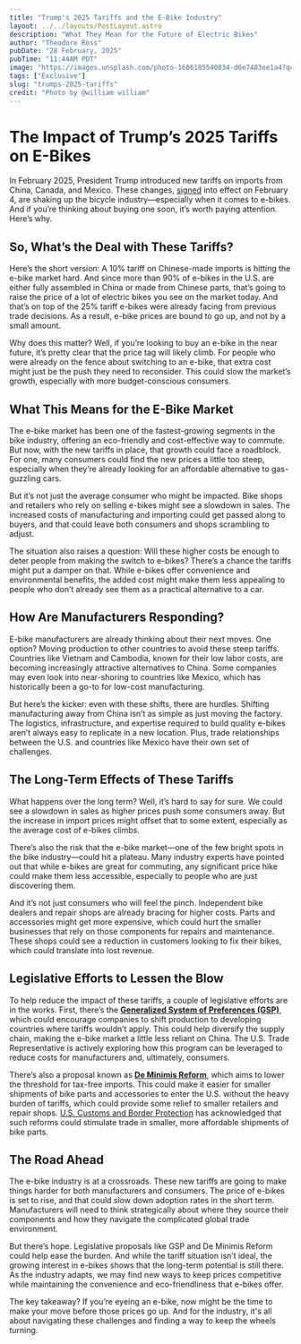 ```yaml
---
title: "Trump's 2025 Tariffs and the E-Bike Industry"
layout: ../../layouts/PostLayout.astro
description: "What They Mean for the Future of Electric Bikes"
author: "Theodore Ross"
pubDate: "28 February, 2025"
pubTime: "11:44AM PDT"
image: "https://images.unsplash.com/photo-1606185540834-d6e7483ee1a4?q=80&w=2670&auto=format&fit=crop&ixlib=rb-4.0.3&ixid=M3wxMjA3fDB8MHxwaG90by1wYWdlfHx8fGVufDB8fHx8fA%3D%3D"
tags: ["Exclusive"]
slug: "trumps-2025-tariffs"
credit: "Photo by @william william"
---
```


# The Impact of Trump’s 2025 Tariffs on E-Bikes

In February 2025, President Trump introduced new tariffs on imports from China, Canada, and Mexico. These changes, [signed](https://www.whitehouse.gov/fact-sheets/2025/02/fact-sheet-president-donald-j-trump-imposes-tariffs-on-imports-from-canada-mexico-and-china/) into effect on February 4, are shaking up the bicycle industry—especially when it comes to e-bikes. And if you’re thinking about buying one soon, it’s worth paying attention. Here’s why.

## So, What’s the Deal with These Tariffs?

Here’s the short version: A 10% tariff on Chinese-made imports is hitting the e-bike market hard. And since more than 90% of e-bikes in the U.S. are either fully assembled in China or made from Chinese parts, that’s going to raise the price of a lot of electric bikes you see on the market today. And that’s on top of the 25% tariff e-bikes were already facing from previous trade decisions. As a result, e-bike prices are bound to go up, and not by a small amount.

Why does this matter? Well, if you’re looking to buy an e-bike in the near future, it’s pretty clear that the price tag will likely climb. For people who were already on the fence about switching to an e-bike, that extra cost might just be the push they need to reconsider. This could slow the market’s growth, especially with more budget-conscious consumers.

## What This Means for the E-Bike Market

The e-bike market has been one of the fastest-growing segments in the bike industry, offering an eco-friendly and cost-effective way to commute. But now, with the new tariffs in place, that growth could face a roadblock. For one, many consumers could find the new prices a little too steep, especially when they’re already looking for an affordable alternative to gas-guzzling cars.

But it’s not just the average consumer who might be impacted. Bike shops and retailers who rely on selling e-bikes might see a slowdown in sales. The increased costs of manufacturing and importing could get passed along to buyers, and that could leave both consumers and shops scrambling to adjust.

The situation also raises a question: Will these higher costs be enough to deter people from making the switch to e-bikes? There’s a chance the tariffs might put a damper on that. While e-bikes offer convenience and environmental benefits, the added cost might make them less appealing to people who don’t already see them as a practical alternative to a car.

## How Are Manufacturers Responding?

E-bike manufacturers are already thinking about their next moves. One option? Moving production to other countries to avoid these steep tariffs. Countries like Vietnam and Cambodia, known for their low labor costs, are becoming increasingly attractive alternatives to China. Some companies may even look into near-shoring to countries like Mexico, which has historically been a go-to for low-cost manufacturing.

But here’s the kicker: even with these shifts, there are hurdles. Shifting manufacturing away from China isn’t as simple as just moving the factory. The logistics, infrastructure, and expertise required to build quality e-bikes aren’t always easy to replicate in a new location. Plus, trade relationships between the U.S. and countries like Mexico have their own set of challenges.

## The Long-Term Effects of These Tariffs

What happens over the long term? Well, it’s hard to say for sure. We could see a slowdown in sales as higher prices push some consumers away. But the increase in import prices might offset that to some extent, especially as the average cost of e-bikes climbs.

There’s also the risk that the e-bike market—one of the few bright spots in the bike industry—could hit a plateau. Many industry experts have pointed out that while e-bikes are great for commuting, any significant price hike could make them less accessible, especially to people who are just discovering them.

And it’s not just consumers who will feel the pinch. Independent bike dealers and repair shops are already bracing for higher costs. Parts and accessories might get more expensive, which could hurt the smaller businesses that rely on those components for repairs and maintenance. These shops could see a reduction in customers looking to fix their bikes, which could translate into lost revenue.

## Legislative Efforts to Lessen the Blow

To help reduce the impact of these tariffs, a couple of legislative efforts are in the works. First, there’s the [**Generalized System of Preferences (GSP)**](https://ustr.gov/issue-areas/trade-development/preference-programs/generalized-system-preference-gsp), which could encourage companies to shift production to developing countries where tariffs wouldn’t apply. This could help diversify the supply chain, making the e-bike market a little less reliant on China. The U.S. Trade Representative is actively exploring how this program can be leveraged to reduce costs for manufacturers and, ultimately, consumers.

There’s also a proposal known as [**De Minimis Reform**](https://crsreports.congress.gov/product/pdf/R/R48380), which aims to lower the threshold for tax-free imports. This could make it easier for smaller shipments of bike parts and accessories to enter the U.S. without the heavy burden of tariffs, which could provide some relief to smaller retailers and repair shops. [U.S. Customs and Border Protection](https://www.cbp.gov/) has acknowledged that such reforms could stimulate trade in smaller, more affordable shipments of bike parts.

## The Road Ahead

The e-bike industry is at a crossroads. These new tariffs are going to make things harder for both manufacturers and consumers. The price of e-bikes is set to rise, and that could slow down adoption rates in the short term. Manufacturers will need to think strategically about where they source their components and how they navigate the complicated global trade environment.

But there’s hope. Legislative proposals like GSP and De Minimis Reform could help ease the burden. And while the tariff situation isn’t ideal, the growing interest in e-bikes shows that the long-term potential is still there. As the industry adapts, we may find new ways to keep prices competitive while maintaining the convenience and eco-friendliness that e-bikes offer.

The key takeaway? If you’re eyeing an e-bike, now might be the time to make your move before those prices go up. And for the industry, it's all about navigating these challenges and finding a way to keep the wheels turning.
